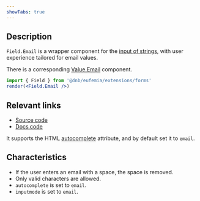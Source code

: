```yaml
---
showTabs: true
---
```


## Description

`Field.Email` is a wrapper component for the [input of strings](/uilib/extensions/forms/base-fields/String), with user experience tailored for email values.

There is a corresponding [Value.Email](/uilib/extensions/forms/Value/Email) component.

```jsx
import { Field } from '@dnb/eufemia/extensions/forms'
render(<Field.Email />)
```

## Relevant links

- [Source code](https://github.com/dnbexperience/eufemia/tree/main/packages/dnb-eufemia/src/extensions/forms/feature-fields/Email)
- [Docs code](https://github.com/dnbexperience/eufemia/tree/main/packages/dnb-design-system-portal/src/docs/uilib/extensions/forms/feature-fields/Email)

It supports the HTML [autocomplete](https://developer.mozilla.org/en-US/docs/Web/HTML/Attributes/autocomplete) attribute, and by default set it to `email`.

## Characteristics

- If the user enters an email with a space, the space is removed.
- Only valid characters are allowed.
- `autocomplete` is set to `email`.
- `inputmode` is set to `email`.
